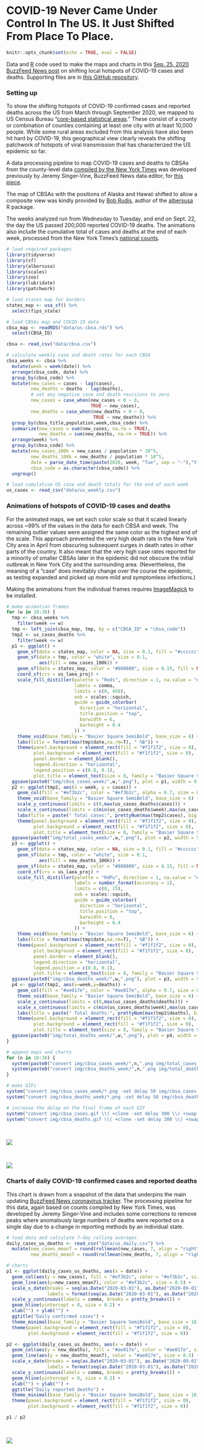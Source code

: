 # COVID-19 Never Came Under Control In The US. It Just Shifted From Place To Place. 

```r
knitr::opts_chunk$set(echo = TRUE, eval = FALSE)
```

Data and [R](https://www.r-project.org/) code used to make the maps and charts in this [Sep. 25, 2020 BuzzFeed News post](https://www.buzzfeednews.com/article/peteraldhous/us-coronavirus-patchwork-pandemic-maps) on shifting local hotspots of COVID-19 cases and deaths. Supporting files are in [this GitHub repository](https://github.com/BuzzFeedNews/2020-09-patchwork-pandemic).

### Setting up 

To show the shifting hotspots of COVID-19 confirmed cases and reported deaths across the US from March through September 2020, we mapped to US Census Bureau “[core-based statistical areas](https://www.census.gov/topics/housing/housing-patterns/about/core-based-statistical-areas.html).” These consist of a county or combination of counties containing at least one city with at least 10,000 people. While some rural areas excluded from this analysis have also been hit hard by COVID-19, this geographical view clearly reveals the shifting patchwork of hotspots of viral transmission that has characterized the US epidemic so far. 

A data processing pipeline to map COVID-19 cases and deaths to CBSAs from the county-level data [compiled by the New York Times](https://github.com/nytimes/covid-19-data) was developed previously by Jeremy Singer-Vine, BuzzFeed News data editor, for [this piece](https://www.buzzfeednews.com/article/peteraldhous/coronavirus-maps-charts-us-cities-deaths).

The map of CBSAs with the positions of Alaska and Hawaii shifted to allow a composite view was kindly provided by [Bob Rudis](https://rud.is/b/about/), author of the [albersusa](https://github.com/hrbrmstr/albersusa) R package.

The weeks analyzed run from Wednesday to Tuesday, and end on Sept. 22, the day the US passed 200,000 reported COVID-19 deaths. The animations also include the cumulative total of cases and deaths at the end of each week, processed from the New York Times's [national counts](https://github.com/nytimes/covid-19-data/blob/master/us.csv).

```r
# load required packages
library(tidyverse)
library(sf)
library(albersusa)
library(scales)
library(zoo)
library(lubridate)
library(patchwork)

# load states map for borders
states_map <- usa_sf() %>%
  select(fips_state)

# load CBSAs map and COVID-19 data
cbsa_map <- readRDS("data/us-cbsa.rds") %>%
  select(CBSA_ID)

cbsa <- read_csv("data/cbsa.csv")

# calculate weekly case and death rates for each CBSA
cbsa_weeks <- cbsa %>%
  mutate(week = week(date)) %>%
  arrange(cbsa_code, date) %>%
  group_by(cbsa_code) %>%
  mutate(new_cases = cases - lag(cases),
         new_deaths = deaths - lag(deaths),
         # set any negative case and death revisions to zero
         new_cases = case_when(new_cases < 0 ~ 0,
                               TRUE ~ new_cases),
         new_deaths = case_when(new_deaths < 0 ~ 0,
                                TRUE ~ new_deaths)) %>%
  group_by(cbsa_title,population,week,cbsa_code) %>%
  summarize(new_cases = sum(new_cases, na.rm = TRUE),
            new_deaths = sum(new_deaths, na.rm = TRUE)) %>%
  arrange(week) %>%
  group_by(cbsa_code) %>%
  mutate(new_cases_100k = new_cases / population * 10^5,
         new_deaths_100k = new_deaths / population * 10^5,
         date = parse_date_time(paste(2020, week, "Tue", sep = "-"),"Y-W-a"),
         cbsa_code = as.character(cbsa_code)) %>%
  ungroup()

# load cumulative US case and death totals for the end of each week
us_cases <- read_csv("data/us_weekly.csv")
```

### Animations of hotspots of COVID-19 cases and deaths

For the animated maps, we set each color scale so that it scaled linearly across ~99% of the values in the data for each CBSA and week. The remaining outlier values were assigned the same color as the highest end of the scale. This approach prevented the very high death rate in the New York City area in April from obscuring subsequent surges in death rates in other parts of the country. It also meant that the very high case rates reported for a minority of smaller CBSAs later in the epidemic did not obscure the initial outbreak in New York City and the surrounding area. (Nevertheless, the meaning of a "case" does inevitably change over the course the epidemic, as testing expanded and picked up more mild and symptomless infections.)

Making the animations from the individual frames requires [ImageMagick](https://imagemagick.org/index.php) to be installed.

```r
# make animation frames
for (w in 10:38) {
  tmp <- cbsa_weeks %>%
    filter(week == w)
  tmp <- left_join(cbsa_map, tmp, by = c("CBSA_ID" = "cbsa_code"))
  tmp2 <- us_cases_deaths %>%
    filter(week <= w)
  p1 <- ggplot() +
    geom_sf(data = states_map, color = NA, size = 0.1, fill = "#cccccc") +
    geom_sf(data = tmp, color = "white", size = 0.1, 
            aes(fill = new_cases_100k)) +
    geom_sf(data = states_map, color = "#808080", size = 0.15, fill = NA) +
    coord_sf(crs = us_laea_proj) +
    scale_fill_distiller(palette = "Reds", direction = 1, na.value = "#fee5d9", name = "Weekly cases per 100,000 people",
                         labels = comma,
                         limits = c(0, 450),
                         oob = scales::squish,
                         guide = guide_colorbar(
                           direction = "horizontal",
                           title.position = "top",
                           barwidth = 6,
                           barheight = 0.4
                         )) +
    theme_void(base_family = "Basier Square SemiBold", base_size = 6) +
    labs(title = format(max(tmp$date,na.rm=T), " %B")) +
    theme(panel.background = element_rect(fill = "#f1f1f2", size = 0),
          plot.background = element_rect(fill = "#f1f1f2", size = 0),
          panel.border = element_blank(),
          legend.direction = "horizontal",
          legend.position = c(0.8, 0.1),
          plot.title = element_text(size = 8, family = "Basier Square SemiBold"))
  ggsave(paste0("img/cbsa_cases_week/",w,".png"), plot = p1, width = 9.5, height = 7, units = "cm")
  p2 <- ggplot(tmp2, aes(x = week, y = cases)) + 
    geom_col(fill = "#ef3b2c", color = "#ef3b2c", alpha = 0.7, size = 0) + 
    theme_void(base_family = "Basier Square SemiBold", base_size = 6) +
    scale_y_continuous(limits = c(0,max(us_cases_deaths$cases))) +
    scale_x_continuous(limits = c(min(us_cases_deaths$week),max(us_cases_deaths$week))) +
    labs(title = paste(" Total cases:", prettyNum(max(tmp2$cases), big.mark = ","))) +
    theme(panel.background = element_rect(fill = "#f1f1f2", size = 0),
          plot.background = element_rect(fill = "#f1f1f2", size = 0),
          plot.title = element_text(size = 8, family = "Basier Square SemiBold"))
  ggsave(paste0("img/total_cases_week/",w,".png"), plot = p2, width = 9.5, height = 2.5, units = "cm")
  p3 <- ggplot() +
    geom_sf(data = states_map, color = NA, size = 0.1, fill = "#cccccc") +
    geom_sf(data = tmp, color = "white", size = 0.1, 
            aes(fill = new_deaths_100k)) +
    geom_sf(data = states_map, color = "#808080", size = 0.15, fill = NA) +
    coord_sf(crs = us_laea_proj) +
    scale_fill_distiller(palette = "RdPu", direction = 1, na.value = "#feebe2", name = "Weekly deaths per 100,000 people",
                         labels = number_format(accuracy = 1),
                         limits = c(0, 15),
                         oob = scales::squish,
                         guide = guide_colorbar(
                           direction = "horizontal",
                           title.position = "top",
                           barwidth = 6,
                           barheight = 0.4
                         )) +
    theme_void(base_family = "Basier Square SemiBold", base_size = 6) +
    labs(title = format(max(tmp$date,na.rm=T), " %B")) +
    theme(panel.background = element_rect(fill = "#f1f1f2", size = 0),
          plot.background = element_rect(fill = "#f1f1f2", size = 0),
          panel.border = element_blank(),
          legend.direction = "horizontal",
          legend.position = c(0.8, 0.1),
          plot.title = element_text(size = 8, family = "Basier Square SemiBold"))
  ggsave(paste0("img/cbsa_deaths_week/",w,".png"), plot = p3, width = 9.5, height = 7, units = "cm")
  p4 <- ggplot(tmp2, aes(x=week,y=deaths)) + 
    geom_col(fill = "#ae017e", color = "#ae017e", alpha = 0.7, size = 0) + 
    theme_void(base_family = "Basier Square SemiBold", base_size = 6) +
    scale_y_continuous(limits = c(0,max(us_cases_deaths$deaths))) +
    scale_x_continuous(limits = c(min(us_cases_deaths$week),max(us_cases_deaths$week))) +
    labs(title = paste(" Total deaths:", prettyNum(max(tmp2$deaths), big.mark = ","))) +
    theme(panel.background = element_rect(fill = "#f1f1f2", size = 0),
          plot.background = element_rect(fill = "#f1f1f2", size = 0),
          plot.title = element_text(size = 8, family = "Basier Square SemiBold"))
  ggsave(paste0("img/total_deaths_week/",w,".png"), plot = p4, width = 9.5, height = 2.5, units = "cm")
}

# append maps and charts
for (n in 10:38) {
  system(paste0("convert img/cbsa_cases_week/",n,".png img/total_cases_week/",n,".png -append img/cbsa_cases_week/",n,".png"))
  system(paste0("convert img/cbsa_deaths_week/",n,".png img/total_deaths_week/",n,".png -append img/cbsa_deaths_week/",n,".png"))
}

# make GIFs
system("convert img/cbsa_cases_week/*.png -set delay 50 img/cbsa_cases.gif")
system("convert img/cbsa_deaths_week/*.png -set delay 50 img/cbsa_deaths.gif")

# increase the delay on the final frame of each GIF
system("convert img/cbsa_cases.gif \\( +clone -set delay 300 \\) +swap +delete img/cbsa_cases.gif")
system("convert img/cbsa_deaths.gif \\( +clone -set delay 300 \\) +swap +delete img/cbsa_deaths.gif")
```

<br>

<img src = "img/cbsa_cases.gif">

<br>

<img src = "img/cbsa_deaths.gif">

### Charts of daily COVID-19 confirmed cases and reported deaths

This chart is drawn from a snapshot of the data that underpins the main updating [BuzzFeed News coronavirus tracker](https://www.buzzfeednews.com/article/peteraldhous/coronavirus-deaths-cases-world-us-maps-charts). The processing pipeline for this data, again based on counts compiled by New York Times, was developed by Jeremy Singer-Vine and includes some corrections to remove peaks where anomalously large numbers of deaths were reported on a single day due to a change in reporting methods by an individual state.

```r
# load data and calculate 7-day rolling averages
daily_cases_us_deaths <- read_csv("data/us_daily.csv") %>%
  mutate(new_cases_mean7 = round(rollmean(new_cases, 7, align = "right", fill = NA)),
         new_deaths_mean7 = round(rollmean(new_deaths, 7, align = "right", fill = NA)))

# charts
p1 <- ggplot(daily_cases_us_deaths, aes(x = date)) +
  geom_col(aes(y = new_cases), fill = "#ef3b2c", color = "#ef3b2c", size = 0, width = 1, alpha = 0.3) +
  geom_line(aes(y=new_cases_mean7), color = "#ef3b2c", size = 0.5) +
  scale_x_date(breaks = seq(as.Date("2020-03-01"), as.Date("2020-09-01"), by = "month"),
               labels = format(seq(as.Date("2020-03-01"), as.Date("2020-09-01"), by = "month"), "%b %e")) +
  scale_y_continuous(labels = comma, breaks = pretty_breaks()) + 
  geom_hline(yintercept = 0, size = 0.2) +
  xlab("") + ylab("") +
  ggtitle("Daily confirmed cases") + 
  theme_minimal(base_family = "Basier Square SemiBold", base_size = 16) +
  theme(panel.background = element_rect(fill = "#f1f1f2", size = 0),
        plot.background = element_rect(fill = "#f1f1f2", size = 0)) 

p2 <- ggplot(daily_cases_us_deaths, aes(x = date)) +
  geom_col(aes(y = new_deaths), fill = "#ae017e", color = "#ae017e", size = 0, width = 1, alpha = 0.3) +
  geom_line(aes(y = new_deaths_mean7), color = "#ae017e", size = 0.5) +
  scale_x_date(breaks = seq(as.Date("2020-03-01"), as.Date("2020-09-01"), by = "month"),
               labels = format(seq(as.Date("2020-03-01"), as.Date("2020-09-01"), by = "month"), "%b %e")) +
  scale_y_continuous(labels = comma, breaks = pretty_breaks()) + 
  geom_hline(yintercept = 0, size = 0.2) +
  xlab("") + ylab("") +
  ggtitle("Daily reported deaths") + 
  theme_minimal(base_family = "Basier Square SemiBold", base_size = 16) +
  theme(panel.background = element_rect(fill = "#f1f1f2", size = 0),
        plot.background = element_rect(fill = "#f1f1f2", size = 0)) 

p1 / p2
```

<br>

<img src = "img/us_daily_cases_deaths.png">

